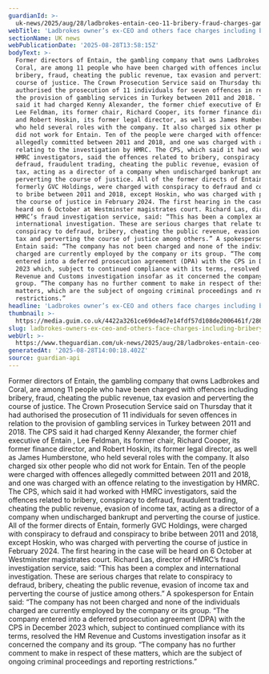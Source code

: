 ```yaml
---
guardianId: >-
  uk-news/2025/aug/28/ladbrokes-entain-ceo-11-bribery-fraud-charges-gambling-turkey
webTitle: 'Ladbrokes owner’s ex-CEO and others face charges including bribery and fraud '
sectionName: UK news
webPublicationDate: '2025-08-28T13:58:15Z'
bodyText: >-
  Former directors of Entain, the gambling company that owns Ladbrokes and
  Coral, are among 11 people who have been charged with offences including
  bribery, fraud, cheating the public revenue, tax evasion and perverting the
  course of justice. The Crown Prosecution Service said on Thursday that it had
  authorised the prosecution of 11 individuals for seven offences in relation to
  the provision of gambling services in Turkey between 2011 and 2018. The CPS
  said it had charged Kenny Alexander, the former chief executive of Entain ,
  Lee Feldman, its former chair, Richard Cooper, its former finance director,
  and Robert Hoskin, its former legal director, as well as James Humberstone,
  who held several roles with the company. It also charged six other people who
  did not work for Entain. Ten of the people were charged with offences
  allegedly committed between 2011 and 2018, and one was charged with an offence
  relating to the investigation by HMRC. The CPS, which said it had worked with
  HMRC investigators, said the offences related to bribery, conspiracy to
  defraud, fraudulent trading, cheating the public revenue, evasion of income
  tax, acting as a director of a company when undischarged bankrupt and
  perverting the course of justice. All of the former directs of Entain,
  formerly GVC Holdings, were charged with conspiracy to defraud and conspiracy
  to bribe between 2011 and 2018, except Hoskin, who was charged with perverting
  the course of justice in February 2024. The first hearing in the case will be
  heard on 6 October at Westminster magistrates court. Richard Las, director of
  HMRC’s fraud investigation service, said: “This has been a complex and
  international investigation. These are serious charges that relate to
  conspiracy to defraud, bribery, cheating the public revenue, evasion of income
  tax and perverting the course of justice among others.” A spokesperson for
  Entain said: “The company has not been charged and none of the individuals
  charged are currently employed by the company or its group. “The company
  entered into a deferred prosecution agreement (DPA) with the CPS in December
  2023 which, subject to continued compliance with its terms, resolved the HM
  Revenue and Customs investigation insofar as it concerned the company and its
  group. “The company has no further comment to make in respect of these
  matters, which are the subject of ongoing criminal proceedings and reporting
  restrictions.”
headline: 'Ladbrokes owner’s ex-CEO and others face charges including bribery and fraud '
thumbnail: >-
  https://media.guim.co.uk/4422a3261ce69de4d7e14fdf57d108de2006461f/286_62_1668_1335/500.jpg
slug: ladbrokes-owners-ex-ceo-and-others-face-charges-including-bribery-and-fraud
webUrl: >-
  https://www.theguardian.com/uk-news/2025/aug/28/ladbrokes-entain-ceo-11-bribery-fraud-charges-gambling-turkey
generatedAt: '2025-08-28T14:00:18.402Z'
source: guardian-api
---
```

Former directors of Entain, the gambling company that owns Ladbrokes and Coral, are among 11 people who have been charged with offences including bribery, fraud, cheating the public revenue, tax evasion and perverting the course of justice. The Crown Prosecution Service said on Thursday that it had authorised the prosecution of 11 individuals for seven offences in relation to the provision of gambling services in Turkey between 2011 and 2018. The CPS said it had charged Kenny Alexander, the former chief executive of Entain , Lee Feldman, its former chair, Richard Cooper, its former finance director, and Robert Hoskin, its former legal director, as well as James Humberstone, who held several roles with the company. It also charged six other people who did not work for Entain. Ten of the people were charged with offences allegedly committed between 2011 and 2018, and one was charged with an offence relating to the investigation by HMRC. The CPS, which said it had worked with HMRC investigators, said the offences related to bribery, conspiracy to defraud, fraudulent trading, cheating the public revenue, evasion of income tax, acting as a director of a company when undischarged bankrupt and perverting the course of justice. All of the former directs of Entain, formerly GVC Holdings, were charged with conspiracy to defraud and conspiracy to bribe between 2011 and 2018, except Hoskin, who was charged with perverting the course of justice in February 2024. The first hearing in the case will be heard on 6 October at Westminster magistrates court. Richard Las, director of HMRC’s fraud investigation service, said: “This has been a complex and international investigation. These are serious charges that relate to conspiracy to defraud, bribery, cheating the public revenue, evasion of income tax and perverting the course of justice among others.” A spokesperson for Entain said: “The company has not been charged and none of the individuals charged are currently employed by the company or its group. “The company entered into a deferred prosecution agreement (DPA) with the CPS in December 2023 which, subject to continued compliance with its terms, resolved the HM Revenue and Customs investigation insofar as it concerned the company and its group. “The company has no further comment to make in respect of these matters, which are the subject of ongoing criminal proceedings and reporting restrictions.”
